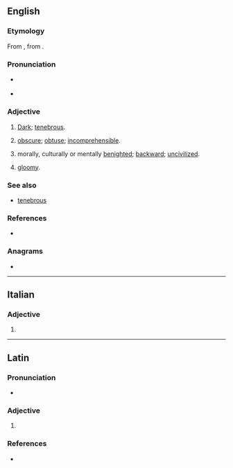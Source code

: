 ==English==

===Etymology===
From {{der|en|la|tenebrōsus}}, from {{m|la|tenebra|t=darkness}}.

===Pronunciation===
* {{a|UK}} {{IPA|en|/ˈtɛnɪbɹəʊs/}}
* {{a|US}} {{IPA|en|/ˈtɛnɪbɹoʊs/}}

===Adjective===
{{en-adj}}

# [[dark|Dark]]; [[tenebrous]].
# {{lb|en|figuratively}} [[obscure]]; [[obtuse]]; [[incomprehensible]].
# {{lb|en|figuratively}} morally, culturally or mentally [[benighted]]; [[backward]]; [[uncivilized]].
# {{lb|en|figuratively}} [[gloomy]].

===See also===
* [[tenebrous]]

===References===
* {{R:OED2}}

===Anagrams===
* {{anagrams|en|a=beeenorst|beerstone}}

----

==Italian==

===Adjective===
{{head|it|adjective form}}

# {{adj form of|it|tenebroso||f|p}}

----

==Latin==

===Pronunciation===
* {{la-IPA|tenebrōse}}

===Adjective===
{{la-adj-form|tenebrōse}}

# {{inflection of|la|tenebrōsus||voc|m|s}}

===References===
* {{R:L&S}}